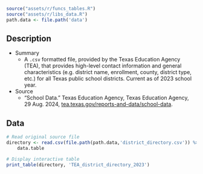 ```r
source("assets/r/funcs_tables.R")
source("assets/r/libs_data.R")
path.data <- file.path('data')
```

## Description

- Summary
	- A `.csv` formatted file, provided by the Texas Education Agency (TEA), that provides high-level contact information and general characteristics (e.g. district name, enrollment, county, district type, etc.) for all Texas public school districts. Current as of 2023 school year.
- Source
	- “School Data.” Texas Education Agency, Texas Education Agency, 29 Aug. 2024, [tea.texas.gov/reports-and-data/school-data](https://tea.texas.gov/reports-and-data/school-data). 

## Data

```r
# Read original source file
directory <- read.csv(file.path(path.data,'district_directory.csv')) %>%
	data.table

# Display interactive table
print_table(directory, 'TEA_district_directory_2023')
```




